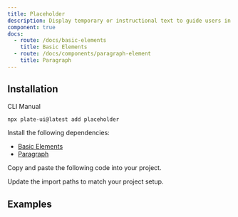 ```yaml
---
title: Placeholder
description: Display temporary or instructional text to guide users in adding content.
component: true
docs:
  - route: /docs/basic-elements
    title: Basic Elements
  - route: /docs/components/paragraph-element
    title: Paragraph
---
```


<ComponentPreview name="playground-demo" id="placeholder" />

## Installation

<Tabs defaultValue="cli">

<TabsList>
<TabsTrigger value="cli">CLI</TabsTrigger>
<TabsTrigger value="manual">Manual</TabsTrigger>
</TabsList>
<TabsContent value="cli">

```bash
npx plate-ui@latest add placeholder
```

</TabsContent>

<TabsContent value="manual">

<Steps>

<Step>

Install the following dependencies:

- [Basic Elements](/docs/basic-elements)
- [Paragraph](/docs/components/paragraph-element)

</Step>

<Step>

Copy and paste the following code into your project.

</Step>

<ComponentSource name="placeholder" />

<Step>

Update the import paths to match your project setup.

</Step>

</Steps>

</TabsContent>

</Tabs>

## Examples

<ComponentSource src="../../templates/plate-playground/src/components/plate/editor.tsx" />
